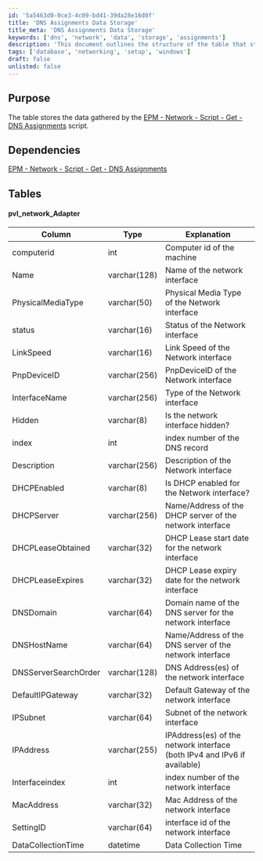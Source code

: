 ```yaml
---
id: '5a5463d0-0ce3-4c09-bd41-39da28e16d0f'
title: 'DNS Assignments Data Storage'
title_meta: 'DNS Assignments Data Storage'
keywords: ['dns', 'network', 'data', 'storage', 'assignments']
description: 'This document outlines the structure of the table that stores data gathered by the DNS Assignments script, detailing its columns, types, and explanations for each field related to network interfaces.'
tags: ['database', 'networking', 'setup', 'windows']
draft: false
unlisted: false
---
```

## Purpose

The table stores the data gathered by the [EPM - Network - Script - Get - DNS Assignments](https://proval.itglue.com/DOC-5078775-14378277) script.

## Dependencies

[EPM - Network - Script - Get - DNS Assignments](https://proval.itglue.com/DOC-5078775-14378277)

## Tables

#### pvl_network_Adapter

| Column                | Type          | Explanation                                                   |
|----------------------|---------------|---------------------------------------------------------------|
| computerid           | int           | Computer id of the machine                                    |
| Name                 | varchar(128)  | Name of the network interface                                  |
| PhysicalMediaType    | varchar(50)   | Physical Media Type of the Network interface                  |
| status               | varchar(16)   | Status of the Network interface                                |
| LinkSpeed            | varchar(16)   | Link Speed of the Network interface                            |
| PnpDeviceID          | varchar(256)  | PnpDeviceID of the Network interface                          |
| InterfaceName        | varchar(256)  | Type of the Network interface                                  |
| Hidden               | varchar(8)    | Is the network interface hidden?                              |
| index                | int           | index number of the DNS record                                |
| Description          | varchar(256)  | Description of the Network interface                           |
| DHCPEnabled          | varchar(8)    | Is DHCP enabled for the Network interface?                    |
| DHCPServer           | varchar(256)  | Name/Address of the DHCP server of the network interface      |
| DHCPLeaseObtained    | varchar(32)   | DHCP Lease start date for the network interface               |
| DHCPLeaseExpires      | varchar(32)   | DHCP Lease expiry date for the network interface              |
| DNSDomain            | varchar(64)   | Domain name of the DNS server for the network interface       |
| DNSHostName          | varchar(64)   | Name/Address of the DNS server of the network interface       |
| DNSServerSearchOrder | varchar(128)  | DNS Address(es) of the network interface                       |
| DefaultIPGateway     | varchar(32)   | Default Gateway of the network interface                       |
| IPSubnet             | varchar(64)   | Subnet of the network interface                                 |
| IPAddress            | varchar(255)  | IPAddress(es) of the network interface (both IPv4 and IPv6 if available) |
| Interfaceindex       | int           | index number of the network interface                          |
| MacAddress           | varchar(32)   | Mac Address of the network interface                           |
| SettingID            | varchar(64)   | interface id of the network interface                          |
| DataCollectionTime    | datetime      | Data Collection Time                                          |











